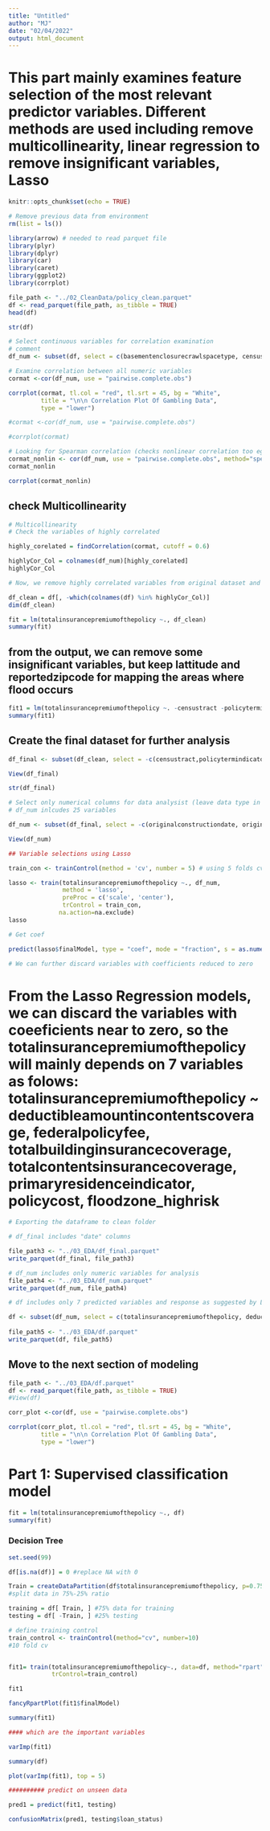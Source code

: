 ```yaml
---
title: "Untitled"
author: "MJ"
date: "02/04/2022"
output: html_document
---
```

# This part mainly examines feature selection of the most relevant predictor variables. Different methods are used including remove multicollinearity, linear regression to remove insignificant variables, Lasso


```r
knitr::opts_chunk$set(echo = TRUE)
```

```r
# Remove previous data from environment
rm(list = ls())
```

```r
library(arrow) # needed to read parquet file
library(plyr)
library(dplyr)
library(car)
library(caret)
library(ggplot2)
library(corrplot)
```

```r
file_path <- "../02_CleanData/policy_clean.parquet"
df <- read_parquet(file_path, as_tibble = TRUE)
head(df)

```

```r
str(df)
```
```r
# Select continuous variables for correlation examination
# comment
df_num <- subset(df, select = c(basementenclosurecrawlspacetype, censustract,crsdiscount,elevationdifference,federalpolicyfee, latitude, longitude, policycost, policycount, reportedzipcode, ratemethod, totalbuildinginsurancecoverage, totalcontentsinsurancecoverage))

```


```r
# Examine correlation between all numeric variables
cormat <-cor(df_num, use = "pairwise.complete.obs")

corrplot(cormat, tl.col = "red", tl.srt = 45, bg = "White",
         title = "\n\n Correlation Plot Of Gambling Data",
         type = "lower")

```
```r
#cormat <-cor(df_num, use = "pairwise.complete.obs")

#corrplot(cormat)
```




```r
# Looking for Spearman correlation (checks nonlinear correlation too eg y=x3 ha Spearman correlation of 1)
cormat_nonlin <- cor(df_num, use = "pairwise.complete.obs", method="spearman")
cormat_nonlin
```

```r
corrplot(cormat_nonlin)
```

## check Multicollinearity


```r
# Multicollinearity
# Check the variables of highly correlated

highly_corelated = findCorrelation(cormat, cutoff = 0.6)

highlyCor_Col = colnames(df_num)[highly_corelated]
highlyCor_Col

```

```r
# Now, we remove highly correlated variables from original dataset and create cleaner dataset

df_clean = df[, -which(colnames(df) %in% highlyCor_Col)]
dim(df_clean)

```
```r
fit = lm(totalinsurancepremiumofthepolicy ~., df_clean)
summary(fit)
```
## from the output, we can remove some insignificant variables, but keep lattitude and reportedzipcode for mapping the areas where flood occurs

```r
fit1 = lm(totalinsurancepremiumofthepolicy ~. -censustract -policytermindicator -upperlevelcondo -mobilehomeortrailer -floodzone_modrisk -floodzone_undetermined, df_clean)
summary(fit1)
```

## Create the final dataset for further analysis

```r
df_final <- subset(df_clean, select = -c(censustract,policytermindicator,mobilehomeortrailer, upperlevelcondo,floodzone_modrisk,floodzone_undetermined))

View(df_final)
```

```r
str(df_final)
```


```r
# Select only numerical columns for data analysist (leave data type in df_final)
# df_num inlcudes 25 variables

df_num <- subset(df_final, select = -c(originalconstructiondate, originalnbdate, policyeffectivedate, policyterminationdate))

View(df_num)
```

```r
## Variable selections using Lasso

train_con <- trainControl(method = 'cv', number = 5) # using 5 folds cv

lasso <- train(totalinsurancepremiumofthepolicy ~., df_num,
               method = 'lasso',
               preProc = c('scale', 'center'),
               trControl = train_con,
              na.action=na.exclude)
lasso
```

```r
# Get coef

predict(lasso$finalModel, type = "coef", mode = "fraction", s = as.numeric(lasso$bestTune))

# We can further discard variables with coefficients reduced to zero
```

# From the Lasso Regression models, we can discard the variables with coeeficients near to zero, so the totalinsurancepremiumofthepolicy will mainly depends on 7 variables as folows: totalinsurancepremiumofthepolicy ~ deductibleamountincontentscoverage, federalpolicyfee, totalbuildinginsurancecoverage, totalcontentsinsurancecoverage, primaryresidenceindicator, policycost, floodzone_highrisk 



```r

# Exporting the dataframe to clean folder

# df_final includes "date" columns

file_path3 <- "../03_EDA/df_final.parquet"
write_parquet(df_final, file_path3)

# df_num includes only numeric variables for analysis
file_path4 <- "../03_EDA/df_num.parquet"
write_parquet(df_num, file_path4)

# df includes only 7 predicted variables and response as suggested by Lasso for analysis

df <- subset(df_num, select = c(totalinsurancepremiumofthepolicy, deductibleamountincontentscoverage, federalpolicyfee, totalbuildinginsurancecoverage, totalcontentsinsurancecoverage, primaryresidenceindicator, policycost, floodzone_highrisk))
                                       
file_path5 <- "../03_EDA/df.parquet"
write_parquet(df, file_path5)

```

## Move to the next section of modeling

```r
file_path <- "../03_EDA/df.parquet"
df <- read_parquet(file_path, as_tibble = TRUE)
#View(df)
```

```r
corr_plot <-cor(df, use = "pairwise.complete.obs")

corrplot(corr_plot, tl.col = "red", tl.srt = 45, bg = "White",
         title = "\n\n Correlation Plot Of Gambling Data",
         type = "lower")
```

# Part 1: Supervised classification model

```r
fit = lm(totalinsurancepremiumofthepolicy ~., df)
summary(fit)
```


### Decision Tree

```r
set.seed(99)

df[is.na(df)] = 0 #replace NA with 0

```

```r
Train = createDataPartition(df$totalinsurancepremiumofthepolicy, p=0.75, list=FALSE)
#split data in 75%-25% ratio

training = df[ Train, ] #75% data for training 
testing = df[ -Train, ] #25% testing

```


```r


# define training control
train_control <- trainControl(method="cv", number=10)
#10 fold cv


fit1= train(totalinsurancepremiumofthepolicy~., data=df, method="rpart",
            trControl=train_control)

fit1

fancyRpartPlot(fit1$finalModel)

summary(fit1)
```

```r
#### which are the important variables

varImp(fit1)

summary(df)

plot(varImp(fit1), top = 5)

########## predict on unseen data

pred1 = predict(fit1, testing)

confusionMatrix(pred1, testing$loan_status)
```


















